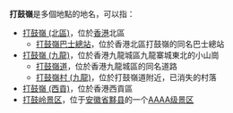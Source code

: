 '''打鼓嶺'''是多個地點的地名，可以指：
*[[打鼓嶺_(北區)|打鼓嶺 (北區)]]，位於[[香港|香港]]北區
**[[打鼓嶺巴士總站|打鼓嶺巴士總站]]，位於香港北區打鼓嶺的同名巴士總站
*[[打鼓嶺_(九龍)|打鼓嶺 (九龍)]]，位於香港九龍城區九龍寨城東北的小山崗
**[[打鼓嶺道|打鼓嶺道]]，位於香港九龍城區的同名道路
**[[打鼓嶺村_(九龍)|打鼓嶺村 (九龍)]]，位於打鼓嶺道附近，已消失的村落
*[[打鼓嶺_(西貢)|打鼓嶺 (西貢)]]，位於香港西貢區
*[[打鼓岭景区|打鼓岭景区]]，位于[[安徽省|安徽省]][[黟县|黟县]]的一个[[安徽省A级景区列表#AAAA级景区|AAAA级景区]]

{{消歧義|cat=三字地名消歧义}}